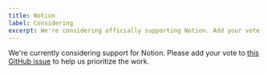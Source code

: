 ```yaml
---
title: Notion
label: Considering
excerpt: We're considering officially supporting Notion. Add your vote.
---
```


We're currently considering support for Notion. Please add your vote to [this GitHub issue](https://github.com/contentlayerdev/contentlayer/issues/174) to help us prioritize the work.
